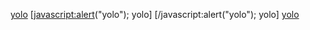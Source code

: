 [[javascript:alert("yolo");|yolo]]
[javascript:alert("yolo"); yolo]
[/javascript:alert("yolo"); yolo]
[[:javascript:alert("yolo");|yolo]]